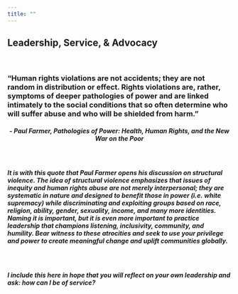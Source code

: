 ---
title: ""
---
<link rel="stylesheet" href="styles.css" type="text/css">
<link rel="stylesheet" href="site_libs/academicons-1.9.1/css/academicons.min.css"/>

## Leadership, Service, & Advocacy
  
  &nbsp;
  
### "Human rights violations are not accidents; they are not random in distribution or effect. Rights violations are, rather, symptoms of deeper pathologies of power and are linked intimately to the social conditions that so often determine who will suffer abuse and who will be shielded from harm." 

<center>
##### - Paul Farmer, Pathologies of Power: Health, Human Rights, and the New War on the Poor 
</center>

  &nbsp;


##### It is with this quote that Paul Farmer opens his discussion on structural violence. The idea of structural violence emphasizes that issues of inequity and human rights abuse are not merely interpersonal; they are systematic in nature and designed to benefit those in power (i.e. white supremacy) while discriminating and exploiting groups based on race, religion, ability, gender, sexuality, income, and many more identities. Naming it is important, but it is even more important to practice leadership that champions *listening*, *inclusivity*, *community*, and *humility*. Bear witness to these atrocities and seek to use your privilege and power to create meaningful change and uplift communities globally.

  &nbsp;

##### I include this here in hope that you will reflect on your own leadership and ask: *how can I be of service?*



  &nbsp;
  
  &nbsp;
  
  &nbsp;
  
  &nbsp;
  
  &nbsp;



